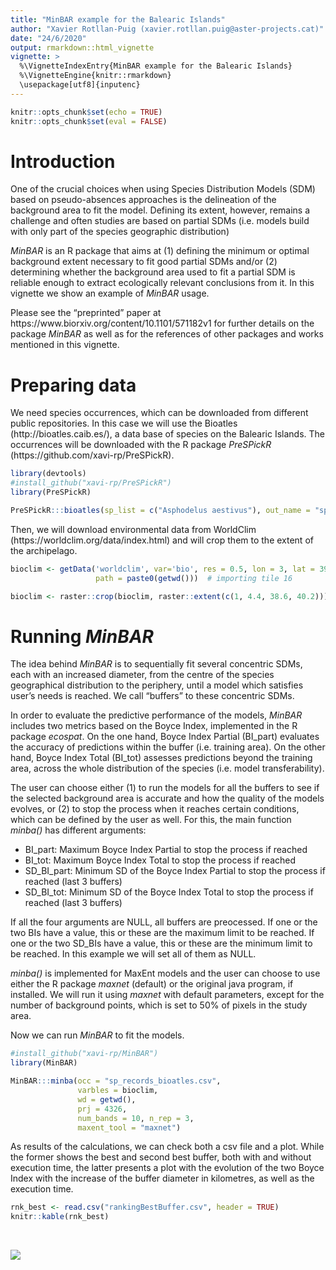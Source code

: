 ```yaml
---
title: "MinBAR example for the Balearic Islands"
author: "Xavier Rotllan-Puig (xavier.rotllan.puig@aster-projects.cat)"
date: "24/6/2020"
output: rmarkdown::html_vignette
vignette: >
  %\VignetteIndexEntry{MinBAR example for the Balearic Islands}
  %\VignetteEngine{knitr::rmarkdown}
  \usepackage[utf8]{inputenc}
---
```


```r
knitr::opts_chunk$set(echo = TRUE)
knitr::opts_chunk$set(eval = FALSE)
```

# Introduction

One of the crucial choices when using Species Distribution Models (SDM) based on pseudo-absences approaches is the delineation of the background area to fit the model. Defining its extent, however, remains a challenge and often studies are based on partial SDMs (i.e. models build with only part of the species geographic distribution)

*MinBAR* is an R package that aims at (1) defining the minimum or optimal background extent necessary to fit good partial SDMs and/or (2) determining whether the background area used to fit a partial SDM is reliable enough to extract ecologically relevant conclusions from it. In this vignette we show an example of *MinBAR* usage.

Please see the "preprinted" paper at https://www.biorxiv.org/content/10.1101/571182v1 for further details on the package *MinBAR* as well as for the references of other packages and works mentioned in this vignette.


# Preparing data

We need species occurrences, which can be downloaded from different public repositories. In this case we will use the Bioatles (http://bioatles.caib.es/), a data base of species on the Balearic Islands. The occurrences will be downloaded with the R package *PreSPickR* (https://github.com/xavi-rp/PreSPickR).

```r
library(devtools)
#install_github("xavi-rp/PreSPickR")
library(PreSPickR)

PreSPickR:::bioatles(sp_list = c("Asphodelus aestivus"), out_name = "sp_records_bioatles")

```


Then, we will download environmental data from WorldClim (https://worldclim.org/data/index.html) and will crop them to the extent of the archipelago.

```r
bioclim <- getData('worldclim', var='bio', res = 0.5, lon = 3, lat = 39,
                   path = paste0(getwd()))  # importing tile 16

bioclim <- raster::crop(bioclim, raster::extent(c(1, 4.4, 38.6, 40.2)))
```


# Running *MinBAR*

The idea behind *MinBAR* is to sequentially fit several concentric SDMs, each with an increased diameter, from the centre of the species geographical distribution to the periphery, until a model which satisfies user's needs is reached. We call "buffers" to these concentric SDMs. 

In order to evaluate the predictive performance of the models, *MinBAR* includes two metrics based on the Boyce Index, implemented in the R package *ecospat*. On the one hand, Boyce Index Partial (BI_part) evaluates the accuracy of predictions within the buffer (i.e. training area). On the other hand, Boyce Index Total (BI_tot) assesses predictions beyond the training area, across the whole distribution of the species (i.e. model transferability).

The user can choose either (1) to run the models for all the buffers to see if the selected background area is accurate and how the quality of the models evolves, or (2) to stop the process when it reaches certain conditions, which can be defined by the user as well. For this, the main function *minba()* has different arguments:

* BI_part: Maximum Boyce Index Partial to stop the process if reached
* BI_tot: Maximum Boyce Index Total to stop the process if reached
* SD_BI_part: Minimum SD of the Boyce Index Partial to stop the process if reached (last 3 buffers)
* SD_BI_tot: Minimum SD of the Boyce Index Total to stop the process if reached (last 3 buffers)

If all the four arguments are NULL, all buffers are preocessed. If one or the two BIs have a value, this or these are the maximum limit to be reached. If one or the two SD_BIs have a value, this or these are the minimum limit to be reached. In this example we will set all of them as NULL.

*minba()* is implemented for MaxEnt models and the user can choose to use either the R package *maxnet* (default) or the original java program, if installed. We will run it using *maxnet* with default parameters, except for the number of background points, which is set to 50% of pixels in the study area.

Now we can run *MinBAR* to fit the models. 

```r
#install_github("xavi-rp/MinBAR")
library(MinBAR)

MinBAR:::minba(occ = "sp_records_bioatles.csv",
               varbles = bioclim,
               wd = getwd(),
               prj = 4326,
               num_bands = 10, n_rep = 3,
               maxent_tool = "maxnet")
```

As results of the calculations, we can check both a csv file and a plot. While the former shows the best and second best buffer, both with and without execution time, the latter presents a plot with the evolution of the two Boyce Index with the increase of the buffer diameter in kilometres, as well as the execution time. 

```r
rnk_best <- read.csv("rankingBestBuffer.csv", header = TRUE)
knitr::kable(rnk_best)
```
&nbsp;

![](boyce_buffer_asp_aes_part_tot.png)

